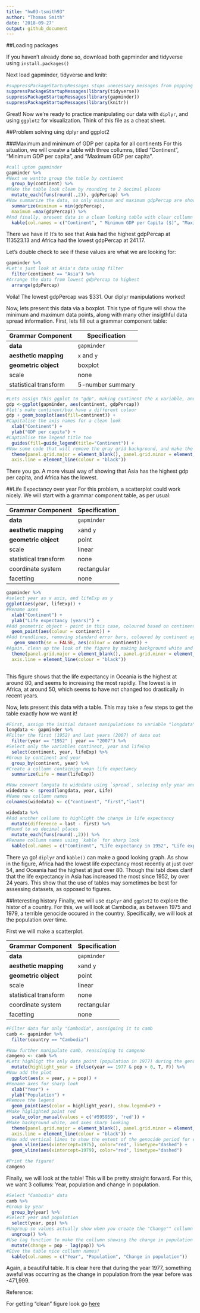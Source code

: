 ```yaml
---
title: "hw03-tsmith93"
author: "Thomas Smith"
date: '2018-09-27'
output: github_document
---
```


##Loading packages

If you haven't already done so, download both gapminder and tidyverse using `install.packages()` 

Next load gapminder, tidyverse and knitr:

```r
#suppressPackageStartupMessages stops unecessary messages from popping up
suppressPackageStartupMessages(library(tidyverse))
suppressPackageStartupMessages(library(gapminder))
suppressPackageStartupMessages(library(knitr))
```

Great! Now we're ready to practice manipulating our data with `diplyr`, and using `ggplot2` for visualization. Think of this file as a cheat sheet.

##Problem solving uing dplyr and ggplot2 

###Maximum and minimum of GDP per capita for all continents
For this situation, we will creatw a table with three collumns, titled "Continent", "Minimum GDP per capita", and "Maximum GDP per capita".

```r
#call upton gapminder
gapminder %>% 
#Next we wantto group the table by continent  
  group_by(continent) %>% 
#Make the table look clean by rounding to 2 decimal places  
  mutate_each(funs(round(.,2)), gdpPercap) %>% 
#Now summarize the data, so only minimum and maximum gdpPercap are shown  
  summarize(minimum = min(gdpPercap),
  maximum =max(gdpPercap)) %>% 
#And finally, oresent data in a clean looking table with clear collumn names  
  kable(col.names = c("Continent", " Minimum GDP per Capita ($)", "Maximum GDP per Capita ($)"))  
```

There we have it! It's to see that Asia had the highest gdpPercap at 113523.13 and Africa had the lowest gdpPercap at 241.17.

Let's double check to see if these values are what we are looking for:

```r
gapminder %>% 
#Let's just look at Asia's data using filter  
  filter(continent == "Asia") %>% 
#Arrange the data from lowest gdpPercap to highest  
  arrange(gdpPercap)
```
Voila! The lowest gdpPercap was $331. Our diplyr manipulations worked!

Now, lets present this data via a boxplot. This type of figure will show the minimum and maximum data points, along with many other insigthful data spread information. First, lets fill out a grammar component table:

| Grammar Component     | Specification |
|-----------------------|---------------|
| __data__              | `gapminder` |
| __aesthetic mapping__ |  `x` and `y`|
| __geometric object__  |  boxplot |
| scale                 |  none |
| statistical transform |  5-number summary |

```r
#Lets assign this ggplot to "gdp", making continent the x variable, and gdpPercap the y variable
gdp <-ggplot(gapminder, aes(continent, gdpPercap)) 
#let's make continent/box have a different colour
gdp + geom_boxplot(aes(fill=continent)) +
#Capitalise the axis names for a clean look  
  xlab("Continent") +
  ylab("GDP per capita") +
#Captialise the legend title too  
  guides(fill=guide_legend(title="Continent")) +
#Now some code that will remove the gray grid background, and make the axes lines a sharo black  
  theme(panel.grid.major = element_blank(), panel.grid.minor = element_blank(), panel.background = element_blank(),
  axis.line = element_line(colour = "black")) 
```

There you go. A more visual way of showing that Asia has the highest gdp per capita, and Africa has the lowest.

##Life Expectancy over year
For this problem, a scatterplot could work nicely. We will start with a grammar component table, as per usual:

| Grammar Component     | Specification |
|-----------------------|---------------|
| __data__              | `gapminder` | 
| __aesthetic mapping__ | `x`and `y` |
| __geometric object__  | point |
| scale                 | linear  |
| statistical transform | none |
| coordinate system     | rectangular |
| facetting             | none |


```r
gapminder %>% 
#select year as x axis, and lifeExp as y  
ggplot(aes(year, lifeExp)) +
#Rename axes  
  xlab("Continent") +
  ylab("Life expectancy (years)") +
#Add geometric object - point in this case, coloured based on continent  
  geom_point(aes(colour = continent)) +
#Add trendlines, removing standard error bars, coloured by continent again  
   geom_smooth(se = FALSE, aes(colour = continent)) +
#Again, clean up the look of the figure by making background white and axes lines black
  theme(panel.grid.major = element_blank(), panel.grid.minor = element_blank(), panel.background = element_blank(),
  axis.line = element_line(colour = "black"))
  
```

This figure shows that the life expectancy in Oceania is the highest at around 80, and seems to increasing the most rapidly. The lowest is in Africa, at around 50, which seems to have not changed too drastically in recent years.

Now, lets present this data with a table. This may take a few steps to get the table exactly how we want it!

```r
#First, assign the initial dataset manipulations to variable "longdata"
longdata <- gapminder %>% 
#Filter the first (1952) and last years (2007) of data out 
  filter(year == "1952" | year == "2007") %>% 
#Select only the variables continent, year and lifeExp
  select(continent, year, lifeExp) %>% 
#Group by continent and year  
  group_by(continent, year) %>% 
#Create a collumn containign mean life expectancy  
  summarize(Life = mean(lifeExp))

#Now convert longata to widedata using `spread`, selecing only year and "Life""
widedata <- spread(longdata, year, Life)
#Name new collumn names
colnames(widedata) <- c("continent", "first","last")

widedata %>% 
#Add another collumn to highlight the change in life expectancy  
  mutate(difference = last - first) %>% 
#Round to wo decimal places  
  mutate_each(funs(round(.,2))) %>% 
#Rename collumn names using `kable` for sharp look  
  kable(col.names = c("Continent", "Life expectancy in 1952", "Life expectancy in 2007", "Change in life expectancy"))
```

There ya go! `diplyr` and `kable()` can make a good looking graph. As show in the figure, Africa had the lowest life expectancy most recently at just over 54, and Oceania had the highest at jsut over 80. Though thsi tabl does clarif that the life expectancy in Asia has increased the most since 1952, by over 24 years. This show that the use of tables may  sometimes be best for assessing datasets, as opposed to figures.

##Interesting history
Finally, we will use `diplyr` and `ggplot2` to explore the histor of a country. For this, we will look at Cambodia, as between 1975 and 1979, a terrible genocide occured in the country. Specifically, we will look at the population over time.

First we will make a scatterplot.

| Grammar Component     | Specification |
|-----------------------|---------------|
| __data__              | `gapminder` | 
| __aesthetic mapping__ | `x`and `y` |
| __geometric object__  | point |
| scale                 | linear  |
| statistical transform | none |
| coordinate system     | rectangular |
| facetting             | none |

```r
#Filter data for only "Cambodia", asssigning it to camb
camb <- gapminder %>% 
  filter(country == "Cambodia")

#Now further manipulate camb, reassinging to camgeno
camgeno <- camb %>% 
#Lets highligt the only data point (population in 1977) during the genocide for emphasis  
  mutate(highlight_year = ifelse(year == 1977 & pop > 0, T, F)) %>% 
#Now add the plot  
  ggplot(aes(x = year, y = pop)) +
#Rename axes for sharp look  
  xlab("Year") +
  ylab("Population") +
#Remove the legend  
  geom_point(aes(color = highlight_year), show.legend=F) +
#Make higlighted point red  
  scale_color_manual(values = c('#595959', 'red')) +
#Make background white, and axes sharp looking  
  theme(panel.grid.major = element_blank(), panel.grid.minor = element_blank(), panel.background = element_blank(),
  axis.line = element_line(colour = "black")) +
#Now add vertical lines to show the extent of the genocide period for emphasis  
  geom_vline(aes(xintercept=1975), color="red", linetype="dashed") +
  geom_vline(aes(xintercept=1979), color="red", linetype="dashed")

#Print the figure!
camgeno
```

Finally, we will look at the table! This will be pretty straight forward. For this, we want 3 collums: Year, population and change in population.


```r
#Select "Cambodia" data
camb %>% 
#Group by year  
  group_by(year) %>% 
#Select year and population  
  select(year, pop) %>% 
#Ungroup so values actually show when you create the "Change"" collumn  
  ungroup() %>% 
#Use lag function to make the collumn showing the change in population from the year before. Lag refers to the prior year.  
  mutate(change = pop - lag(pop)) %>%
#Give the table nice collumn names!  
  kable(col.names = c("Year", "Population", "Change in population")) 
```

Again, a beautiful table. It is clear here that during the year 1977, something aweful was occurring as the change in population from the year before was -471,999.

Reference:

For getting "clean" figure look go [here](http://felixfan.github.io/ggplot2-remove-grid-background-margin/)


